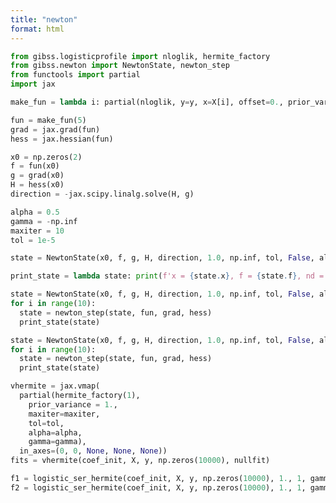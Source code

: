 ```yaml
---
title: "newton"
format: html
---
```


```python
from gibss.logisticprofile import nloglik, hermite_factory
from gibss.newton import NewtonState, newton_step
from functools import partial
import jax

make_fun = lambda i: partial(nloglik, y=y, x=X[i], offset=0., prior_variance=1.)

fun = make_fun(5)
grad = jax.grad(fun)
hess = jax.hessian(fun)

x0 = np.zeros(2)
f = fun(x0)
g = grad(x0)
H = hess(x0)
direction = -jax.scipy.linalg.solve(H, g)

alpha = 0.5
gamma = -np.inf
maxiter = 10
tol = 1e-5

state = NewtonState(x0, f, g, H, direction, 1.0, np.inf, tol, False, alpha, gamma, maxiter, 0)

print_state = lambda state: print(f'x = {state.x}, f = {state.f}, nd = {state.nd}')
```


```python
state = NewtonState(x0, f, g, H, direction, 1.0, np.inf, tol, False, alpha, 0., maxiter, 0)
for i in range(10):
  state = newton_step(state, fun, grad, hess)
  print_state(state)
```

```python
state = NewtonState(x0, f, g, H, direction, 1.0, np.inf, tol, False, alpha, 0, maxiter, 0)
for i in range(10):
  state = newton_step(state, fun, grad, hess)
  print_state(state)
```

```python
vhermite = jax.vmap(
  partial(hermite_factory(1), 
    prior_variance = 1., 
    maxiter=maxiter,
    tol=tol,
    alpha=alpha,
    gamma=gamma),
  in_axes=(0, 0, None, None, None))
fits = vhermite(coef_init, X, y, np.zeros(10000), nullfit)

f1 = logistic_ser_hermite(coef_init, X, y, np.zeros(10000), 1., 1, gamma=-np.inf)
f2 = logistic_ser_hermite(coef_init, X, y, np.zeros(10000), 1., 1, gamma=-0.1)
```
